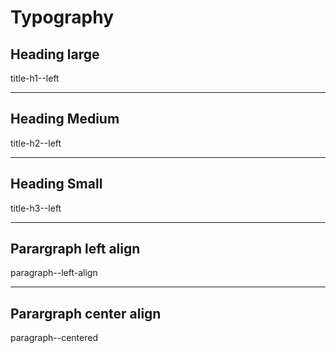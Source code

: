 
<Meta title="Components/Typography/Docs" />

# Typography

## Heading large

<div className="flex_row">
  <Story id="components-typography-title-h1--left" />
  <p>title-h1--left</p>
</div>
<hr />

## Heading Medium

<div className="flex_row">
  <Story id="components-typography-title-h2--left" />
  <p>title-h2--left</p>
</div>
<hr />

## Heading Small

<div className="flex_row">
  <Story id="components-typography-title-h3--left" />
  <p>title-h3--left</p>
</div>
<hr />

## Parargraph left align

<div className="flex_row">
  <Story id="components-typography-paragraph--left-align" />
  <p>paragraph--left-align</p>
</div>
<hr />

## Parargraph center align

<div className="flex_row">
  <Story id="components-typography-paragraph--centered" />
  <p>paragraph--centered</p>
</div>
